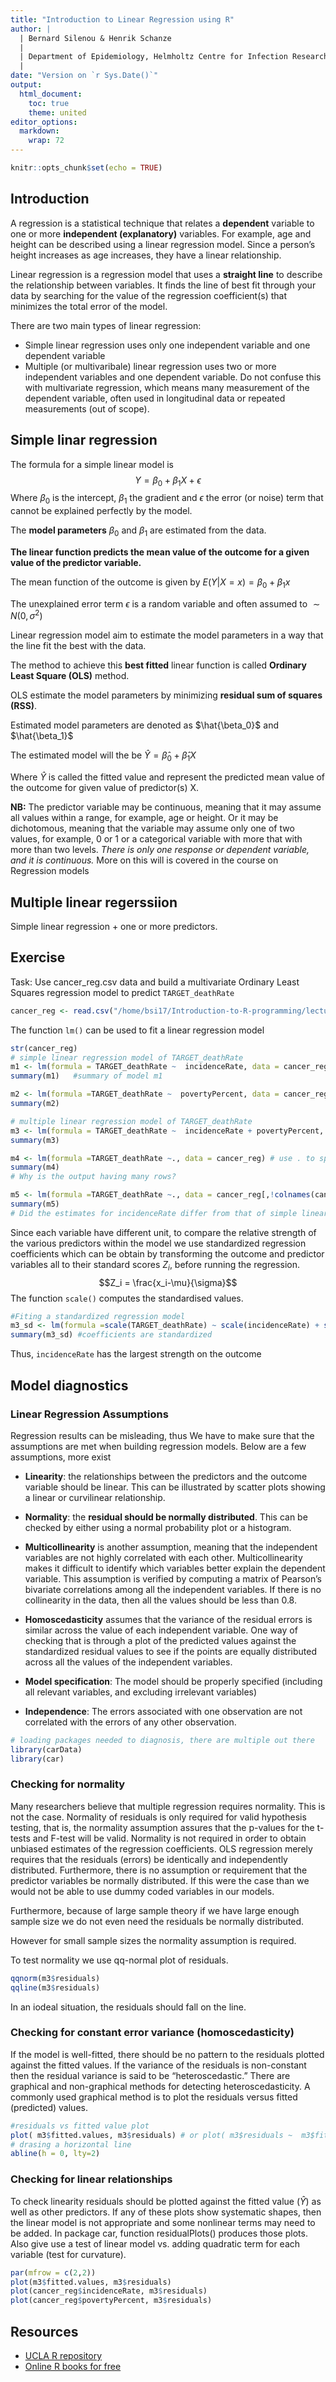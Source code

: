 ```yaml
---
title: "Introduction to Linear Regression using R"
author: |
  | Bernard Silenou & Henrik Schanze 
  |
  | Department of Epidemiology, Helmholtz Centre for Infection Research, Braunschweig, Germany
  |
date: "Version on `r Sys.Date()`"
output:
  html_document:
    toc: true
    theme: united
editor_options: 
  markdown: 
    wrap: 72
---
```



```r
knitr::opts_chunk$set(echo = TRUE)
```

## Introduction 
A regression is a statistical technique that relates a **dependent** variable to one or more **independent (explanatory)** variables. For example, age and height can be described using a linear regression model. Since a person's height increases as age increases, they have a linear relationship.
 
Linear regression is a regression model that uses a **straight line** to describe the relationship between variables. It finds the line of best fit through your data by searching for the value of the regression coefficient(s) that minimizes the total error of the model.

There are two main types of linear regression:

- Simple linear regression uses only one independent variable and one dependent variable
- Multiple (or multivaribale) linear regression uses two or more independent variables and  one dependent variable. Do not confuse this with multivariate regression, which means many measurement of the dependent variable, often used in longitudinal data or repeated measurements (out of scope). 

## Simple linar regression
The formula for a simple linear model is 
$$ Y= \beta_0 + \beta_1X + \epsilon$$
Where $\beta_0$ is the intercept,  $\beta_1$ the gradient and $\epsilon$ the error (or noise) term that cannot be explained perfectly by the model.

The **model parameters** $\beta_0$ and $\beta_1$ are estimated from the data.

**The linear function predicts the mean value of the outcome for a given value of the predictor variable.**

The mean function of the outcome is given by $E(Y|X=x) = \beta_0 + \beta_1x$  

The unexplained error term $\epsilon$  is a random variable and often assumed to $\sim N(0,\sigma^2)$

Linear regression model aim to  estimate the model parameters in a way that the line fit the best with the data.

The method to achieve this **best fitted** linear function is called **Ordinary Least Square (OLS)** method.

OLS estimate the model parameters by minimizing **residual sum of squares (RSS)**.

Estimated model parameters are denoted as $\hat{\beta_0}$ and  $\hat{\beta_1}$

The estimated model will the be $\hat{Y}= \hat{\beta}_0 + \hat{\beta}_1X$

Where $\hat{Y}$ is called the fitted value and represent the predicted mean value of the outcome for given value of predictor(s) X.

**NB:** The predictor variable may be continuous, meaning that it may assume all values within a range, for example, age or height. Or it may be dichotomous, meaning that the variable may assume only one of two values, for example, 0 or 1 or a categorical variable with more that with more than two levels. *There is only one response or dependent variable, and it is continuous.* More on this will is covered in the course on Regression models

## Multiple linear regerssiion

Simple linear regression + one or more predictors.

##  Exercise
Task: Use cancer_reg.csv data and build a multivariate Ordinary Least Squares regression model to predict `TARGET_deathRate`
```r
cancer_reg <- read.csv("/home/bsi17/Introduction-to-R-programming/lecture_notebooks/data/cancer_reg.csv")
```

The function `lm()` can be used to fit a linear regression model
```r
str(cancer_reg)
# simple linear regression model of TARGET_deathRate 
m1 <- lm(formula = TARGET_deathRate ~  incidenceRate, data = cancer_reg)
summary(m1)   #summary of model m1

m2 <- lm(formula =TARGET_deathRate ~  povertyPercent, data = cancer_reg)
summary(m2)   

# multiple linear regression model of TARGET_deathRate 
m3 <- lm(formula = TARGET_deathRate ~  incidenceRate + povertyPercent, data = cancer_reg)
summary(m3) 

m4 <- lm(formula =TARGET_deathRate ~., data = cancer_reg) # use . to specify all variables the data except the one mentioned (dependent variable)
summary(m4)  
# Why is the output having many rows?

m5 <- lm(formula =TARGET_deathRate ~., data = cancer_reg[,!colnames(cancer_reg) %in% c("Geography", "binnedInc") ]) 
summary(m5)
# Did the estimates for incidenceRate differ from that of simple linear regression? It yes why?
```

Since each variable have different unit, to compare the relative strength of the various predictors within the model  we use standardized regression coefficients which can be obtain by transforming the outcome and predictor variables all to their standard scores $Z_i$, before running the regression.
$$Z_i = \frac{x_i-\mu}{\sigma}$$
The function `scale()` computes the standardised values.
```r
#Fiting a standardized regression model
m3_sd <- lm(formula =scale(TARGET_deathRate) ~ scale(incidenceRate) + scale(povertyPercent), data = cancer_reg) 
summary(m3_sd) #coefficients are standardized
```
Thus, `incidenceRate` has the largest strength on the outcome

## Model diagnostics

### Linear Regression Assumptions
Regression results can be misleading, thus We have to make sure that the assumptions are met when building regression models. Below are a few assumptions, more exist

- **Linearity**: the relationships between the predictors and the outcome variable should be linear. This can be illustrated by scatter plots showing a linear or curvilinear relationship.

- **Normality**: the **residual should be normally distributed**. This can be checked by either using a normal probability plot or a histogram.

- **Multicollinearity** is another assumption, meaning that the independent variables are not highly correlated with each other. Multicollinearity makes it difficult to identify which variables better explain the dependent variable. This assumption is verified by computing a matrix of Pearson’s bivariate correlations among all the independent variables. If there is no collinearity in the data, then all the values should be less than 0.8. 

- **Homoscedasticity** assumes that the variance of the residual errors is similar across the value of each independent variable. One way of checking that is through a plot of the predicted values against the standardized residual values to see if the points are equally distributed across all the values of the independent variables.

- **Model specification**: The model should be properly specified (including all relevant variables, and excluding irrelevant variables)

- **Independence**: The errors associated with one observation are not correlated with the errors of any other observation.

```r
# loading packages needed to diagnosis, there are multiple out there
library(carData)
library(car)
```

### Checking for normality
Many researchers believe that multiple regression requires normality. This is not the case. Normality of residuals is only required for valid hypothesis testing, that is, the normality assumption assures that the p-values for the t-tests and F-test will be valid. Normality is not required in order to obtain unbiased estimates of the regression coefficients. OLS regression merely requires that the residuals (errors) be identically and independently distributed. Furthermore, there is no assumption or requirement that the predictor variables be normally distributed. If this were the case than we would not be able to use dummy coded variables in our models.

Furthermore, because of large sample theory if we have large enough sample size we do not even need the residuals be normally distributed.

However for small sample sizes the normality assumption is required.

To test normality we use qq-normal plot of residuals.
```r
qqnorm(m3$residuals)
qqline(m3$residuals)  
```
In an iodeal situation, the residuals should fall on the line.

### Checking for constant error variance (homoscedasticity)
If the model is well-fitted, there should be no pattern to the residuals plotted against the fitted values. If the variance of the residuals is non-constant then the residual variance is said to be “heteroscedastic.” There are graphical and non-graphical methods for detecting heteroscedasticity. A commonly used graphical method is to plot the residuals versus fitted (predicted) values.
```r
#residuals vs fitted value plot
plot( m3$fitted.values, m3$residuals) # or plot( m3$residuals ~  m3$fitted.values,)
# drasing a horizontal line
abline(h = 0, lty=2)
```


### Checking for linear relationships
To check linearity residuals should be plotted against the fitted value ($\hat{Y}$) as well as other predictors. If any of these plots show systematic shapes, then the linear model is not appropriate and some nonlinear terms may need to be added. In package car, function residualPlots() produces those plots. Also give use a test of linear model vs. adding quadratic term for each variable (test for curvature).
```r
par(mfrow = c(2,2))
plot(m3$fitted.values, m3$residuals)
plot(cancer_reg$incidenceRate, m3$residuals)
plot(cancer_reg$povertyPercent, m3$residuals)
```


## Resources
-   [UCLA R repository](https://stats.oarc.ucla.edu/r/)
-   [Online R books for free](https://bookdown.org/)